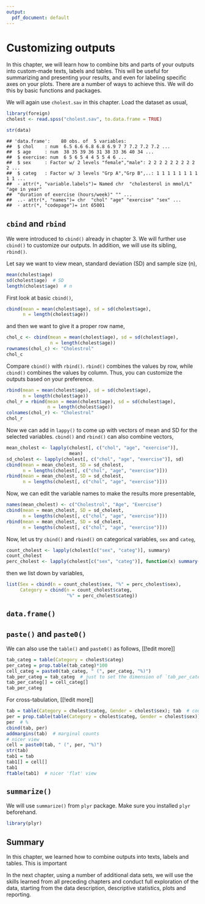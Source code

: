 ```yaml
---
output:
  pdf_document: default
---
```


# Customizing outputs
In this chapter, we will learn how to combine bits and parts of your outputs into custom-made texts, labels and tables. This will be useful for summarizing and presenting your results, and even for labeling specific axes on your plots. There are a number of ways to achieve this. We will do this by basic functions and packages.

We will again use `cholest.sav` in this chapter. Load the dataset as usual,
```r
library(foreign)
cholest <- read.spss("cholest.sav", to.data.frame = TRUE)
```
```r
str(data)
```
```
## 'data.frame':	80 obs. of  5 variables:
##  $ chol    : num  6.5 6.6 6.8 6.8 6.9 7 7 7.2 7.2 7.2 ...
##  $ age     : num  38 35 39 36 31 38 33 36 40 34 ...
##  $ exercise: num  6 5 6 5 4 4 5 5 4 6 ...
##  $ sex     : Factor w/ 2 levels "female","male": 2 2 2 2 2 2 2 2 2 2 ...
##  $ categ   : Factor w/ 3 levels "Grp A","Grp B",..: 1 1 1 1 1 1 1 1 1 1 ...
##  - attr(*, "variable.labels")= Named chr  "cholesterol in mmol/L" "age in year"
##  "duration of exercise (hours/week)" "" ...
##  ..- attr(*, "names")= chr  "chol" "age" "exercise" "sex" ...
##  - attr(*, "codepage")= int 65001
```

## `cbind` and `rbind`
We were introduced to `cbind()` already in chapter 3. We will further use `cbind()` to customize our outputs. In addition, we will use its sibling, `rbind()`.

Let say we want to view mean, standard deviation (SD) and sample size (n),
```r
mean(cholest$age)
sd(cholest$age)  # SD
length(cholest$age)  # n
```

First look at basic `cbind()`,
```r
cbind(mean = mean(cholest$age), sd = sd(cholest$age), 
      n = length(cholest$age))
```

and then we want to give it a proper row name,
```r
chol_c <- cbind(mean = mean(cholest$age), sd = sd(cholest$age), 
                n = length(cholest$age))
rownames(chol_c) <- "Cholestrol"
chol_c
```

Compare `cbind()` with `rbind()`. `rbind()` combines the values by row, while `cbind()` combines the values by column. Thus, you can customize the outputs based on your preference.
```r
rbind(mean = mean(cholest$age), sd = sd(cholest$age), 
      n = length(cholest$age))
chol_r = rbind(mean = mean(cholest$age), sd = sd(cholest$age), 
               n = length(cholest$age))
colnames(chol_r) <- "Cholestrol"
chol_r
```

Now we can add in `lappy()` to come up with vectors of mean and SD for the selected variables. `cbind()` and `rbind()` can also combine vectors,
```r
mean_cholest <- lapply(cholest[, c("chol", "age", "exercise")], 
                       mean)
sd_cholest <- lapply(cholest[, c("chol", "age", "exercise")], sd)
cbind(mean = mean_cholest, SD = sd_cholest, 
      n = lengths(cholest[, c("chol", "age", "exercise")]))
rbind(mean = mean_cholest, SD = sd_cholest, 
      n = lengths(cholest[, c("chol", "age", "exercise")]))
```

Now, we can edit the variable names to make the results more presentable,
```r
names(mean_cholest) <- c("Cholestrol", "Age", "Exercise")
cbind(mean = mean_cholest, SD = sd_cholest, 
      n = lengths(cholest[, c("chol", "age", "exercise")]))
rbind(mean = mean_cholest, SD = sd_cholest, 
      n = lengths(cholest[, c("chol", "age", "exercise")]))
```

Now, let us try `cbind()` and `rbind()` on categorical variables, `sex` and `categ`,
```r
count_cholest <- lapply(cholest[c("sex", "categ")], summary)
count_cholest
perc_cholest <- lapply(cholest[c("sex", "categ")], function(x) summary(x)/length(x)*100); perc_cholest
```

then we list down by variables,
```r
list(Sex = cbind(n = count_cholest$sex, "%" = perc_cholest$sex),
     Category = cbind(n = count_cholest$categ, 
                      "%" = perc_cholest$categ))
```

## `data.frame()`

## `paste()` and `paste0()`
We can also use the `table()` and `paste0()` as follows, [[!edit more]]
```r
tab_categ = table(Category = cholest$categ)
per_categ = prop.table(tab_categ)*100
cell_categ = paste0(tab_categ, " (", per_categ, "%)")
tab_per_categ = tab_categ  # just to set the dimension of `tab_per_categ`
tab_per_categ[] = cell_categ[]
tab_per_categ
```

For cross-tabulation, [[!edit more]]
```r
tab = table(Category = cholest$categ, Gender = cholest$sex); tab  # count
per = prop.table(table(Category = cholest$categ, Gender = cholest$sex))*100
per  # % 
cbind(tab, per)
addmargins(tab)  # marginal counts
# nicer view
cell = paste0(tab, " (", per, "%)")
str(tab)
tab1 = tab
tab1[] = cell[]
tab1
ftable(tab1)  # nicer 'flat' view
```

## `summarize()`
We will use `summarize()` from `plyr` package. Make sure you installed `plyr` beforehand.
```r
library(plyr)
```

## Summary
In this chapter, we learned how to combine outputs into texts, labels and tables. This is important 

In the next chapter, using a number of additional data sets, we will use the skills learned from all preceding chapters and conduct full exploration of the data, starting from the data description, descriptive statistics, plots and reporting.

